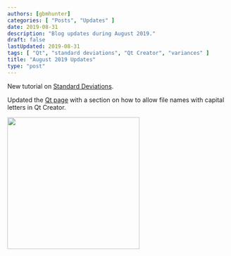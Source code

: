 ```yaml
---
authors: [gbmhunter]
categories: [ "Posts", "Updates" ]
date: 2019-08-31
description: "Blog updates during August 2019."
draft: false
lastUpdated: 2019-08-31
tags: [ "Qt", "standard deviations", "Qt Creator", "variances" ]
title: "August 2019 Updates"
type: "post"
---
```



New tutorial on [Standard Deviations](/mathematics/statistics/standard-deviation).

Updated the [Qt page](/programming/languages/c-plus-plus/qt) with a section on how to allow file names with capital letters in Qt Creator.


<Image src={img_qt_creator_uncheck_lower_case_filenames} width="300px"></Image>